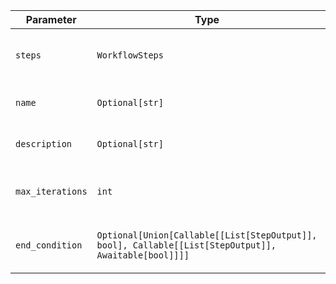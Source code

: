 | Parameter | Type | Default | Description |
|-----------|------|---------|-------------|
| `steps` | `WorkflowSteps` | Required | Steps to execute in each loop iteration |
| `name` | `Optional[str]` | `None` | Name of the loop step |
| `description` | `Optional[str]` | `None` | Description of the loop step |
| `max_iterations` | `int` | `3` | Maximum number of iterations for the loop |
| `end_condition` | `Optional[Union[Callable[[List[StepOutput]], bool], Callable[[List[StepOutput]], Awaitable[bool]]]]` | `None` | Function to evaluate if the loop should end |